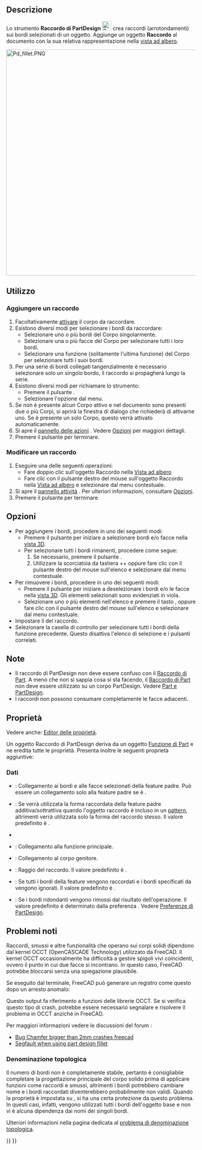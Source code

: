 <languages/>

{{Docnav/it
|[[PartDesign_Boolean/it|Operazione booleana]]
|[[PartDesign_Chamfer/it|Smusso]]
|[[PartDesign_Workbench/it|PartDesign]]
|IconL=PartDesign_Boolean.svg
|IconR=PartDesign_Chamfer.svg
|IconC=Workbench_PartDesign.svg
}}

{{GuiCommand/it
|Name=PartDesign Fillet
|Name/it=Raccordo
|MenuLocation=Part Design → Applica una funzione di dress-up → Raccordo
|Workbenches=[[PartDesign_Workbench/it|PartDesign]]
|SeeAlso=[[PartDesign_Chamfer/it|Smusso]]
}}

<span id="Description"></span>
==Descrizione==

Lo strumento '''Raccordo di PartDesign''' [[Image:PartDesign_Fillet.svg|24px]] crea raccordi (arrotondamenti) sui bordi selezionati di un oggetto. Aggiunge un oggetto '''Raccordo''' al documento con la sua relativa rappresentazione nella [[Tree_view/it|vista ad albero]].

[[Image:Pd_fillet.PNG|600px]]
{{Caption|Cubo con raccordi su tutti i bordi}}

<span id="Usage"></span>
== Utilizzo ==

<span id="Add_a_fillet"></span>
=== Aggiungere un raccordo ===

# Facoltativamente [[PartDesign_Body/it#Stato_attivo|attivare]] il corpo da raccordare.
# Esistono diversi modi per selezionare i bordi da raccordare:
#* Selezionare uno o più bordi del Corpo singolarmente.
#* Selezionare una o più facce del Corpo per selezionare tutti i loro bordi.
#* Selezionare una funzione (solitamente l'ultima funzione) del Corpo per selezionare tutti i suoi bordi.
# Per una serie di bordi collegati tangenzialmente è necessario selezionare solo un singolo bordo, il raccordo si propagherà lungo la serie.
# Esistono diversi modi per richiamare lo strumento:
#* Premere il pulsante {{Button|[[Image:PartDesign_Fillet.svg|16px]] [[PartDesign_Fillet/it|Raccordo]]}}.
#* Selezionare l'opzione {{MenuCommand|Part design → Applica una funzione di dress-up → [[Image:PartDesign_Fillet.svg|16px]] Raccordo}} dal menu.
# Se non è presente alcun Corpo attivo e nel documento sono presenti due o più Corpi, si aprirà la finestra di dialogo {{MenuCommand|È richiesto un corpo attivo}} che richiederà di attivarne uno. Se è presente un solo Corpo, questo verrà attivato automaticamente.
# Si apre il [[Task_panel/it|pannello delle azioni]] {{MenuCommand|Parametri di raccordo}}. Vedere [[#Opzioni|Opzioni]] per maggiori dettagli.
# Premere il pulsante {{Button|OK}} per terminare.

<span id="Edit_a_fillet"></span>
=== Modificare un raccordo ===

# Eseguire una delle seguenti operazioni:
#* Fare doppio clic sull'oggetto Raccordo nella [[Tree_view/it|Vista ad albero]]
#* Fare clic con il pulsante destro del mouse sull'oggetto Raccordo nella [[Tree_view/it|Vista ad albero]] e selezionare {{MenuCommand|Modifica Raccordo}} dal menu contestuale.
# Si apre il [[Task_panel/it|pannello attività]] {{MenuCommand|Parametri di raccordo}}. Per ulteriori informazioni, consultare [[#Opzioni|Opzioni]].
# Premere il pulsante {{Button|OK}} per terminare

<span id="Options"></span>
==Opzioni==

* Per aggiungere i bordi, procedere in uno dei seguenti modi:
** Premere il pulsante {{Button|Aggiungi}} per iniziare a selezionare bordi e/o facce nella [[3D_view/it|vista 3D]].
** Per selezionare tutti i bordi rimanenti, procedere come segue:
**# Se necessario, premere il pulsante {{Button|Aggiungi}}.
**# Utilizzare la scorciatoia da tastiera {{KEY|Ctrl}}+{{KEY|Shift}}+{{KEY|A}} oppure fare clic con il pulsante destro del mouse sull'elenco e selezionare {{MenuCommand|Aggiungi tutti i bordi}} dal menu contestuale.
* Per rimuovere i bordi, procedere in uno dei seguenti modi:
** Premere il pulsante {{Button|Rimuovi}} per iniziare a deselezionare i bordi e/o le facce nella [[3D_view/it|vista 3D]]. Gli elementi selezionati sono evidenziati in viola.
** Selezionare uno o più elementi nell'elenco e premere il tasto {{KEY|Canc}}, oppure fare clic con il pulsante destro del mouse sull'elenco e selezionare {{MenuCommand|Rimuovi}} dal menu contestuale.
* Impostare il {{MenuCommand|Raggio}} del raccordo.
* Selezionare la casella di controllo {{MenuCommand|Usa tutti i bordi}} per selezionare tutti i bordi della funzione precedente. Questo disattiva l'elenco di selezione e i pulsanti correlati.

<span id="Notes"></span>
== Note ==

* Il raccordo di PartDesign non deve essere confuso con il [[Part_Fillet/it|Raccordo di Part]]. A meno che non si sappia cosa si sta facendo, il [[Part_Fillet/it|Raccordo di Part]] non deve essere utilizzato su un corpo PartDesign. Vedere [[Part_and_PartDesign/it|Part e PartDesign]].
* I raccordi non possono consumare completamente le facce adiacenti.

<span id="Properties"></span>
==Proprietà==

Vedere anche: [[Property_editor/it|Editor delle proprietà]].

Un oggetto Raccordo di PartDesign deriva da un oggetto [[Part_Feature/it|Funzione di Part]] e ne eredita tutte le proprietà. Presenta inoltre le seguenti proprietà aggiuntive:

<span id="Data"></span>
===Dati===

{{Properties_Title|Base}}

* {{PropertyData|Base|LinkSub}}: Collegamento ai bordi e alle facce selezionati della feature padre. Può essere un collegamento solo alla feature padre se {{PropertyData|Use All Edges}} è {{TRUE}}.
* {{PropertyData|Support Transform|Bool}}: Se {{TRUE}} verrà utilizzata la forma raccordata della feature padre additiva/sottrattiva quando l'oggetto raccordo è incluso in un [[PartDesign_Workbench/it#Strumenti_di_trasformazione|pattern]], altrimenti verrà utilizzata solo la forma del raccordo stesso. Il valore predefinito è {{FALSE}}.
* {{PropertyData|Add Sub Shape|PartShape|hidden}}
* {{PropertyData|Base Feature|Link|hidden}}: Collegamento alla funzione principale.
* {{PropertyData|_ Body|LinkHidden|hidden}}: Collegamento al corpo genitore.

{{Properties_Title|fillets}}

* {{PropertyData|Radius|QuantityConstraint}}: Raggio del raccordo. Il valore predefinito è {{value|1 mm}}.
* {{PropertyData|Use All Edges|Bool}}: Se {{TRUE}} tutti i bordi della feature vengono raccordati e i bordi specificati da {{PropertyData|Base}} vengono ignorati. Il valore predefinito è {{FALSE}}.

{{Properties_Title|Part Design}}

* {{PropertyData|Refine|Bool}}: Se {{TRUE}} i bordi ridondanti vengono rimossi dal risultato dell'operazione. Il valore predefinito è determinato dalla preferenza {{MenuCommand|Ridefinisci automaticamente il modello dopo le operazioni basate sugli sketch}}. Vedere [[PartDesign_Preferences/it#Generale|Preferenze di PartDesign]].

<span id="Known_issues"></span>
== Problemi noti ==

Raccordi, smussi e altre funzionalità che operano sui corpi solidi dipendono dal kernel OCCT (OpenCASCADE Technology) utilizzato da FreeCAD. Il kernel OCCT occasionalmente ha difficoltà a gestire spigoli vivi coincidenti, ovvero il punto in cui due facce si incontrano. In questo caso, FreeCAD potrebbe bloccarsi senza una spiegazione plausibile.

Se eseguito dal terminale, FreeCAD può generare un registro come questo dopo un arresto anomalo:

{{code|lang=text|code=
#1  0x7fff63d660ba in BRep_Tool::Curve(TopoDS_Edge const&, TopLoc_Location&, double&, double&) from /usr/lib/x86_64-linux-gnu/libTKBRep.so.7+0x2a
#2  0x7fff63d69546 in BRep_Tool::Curve(TopoDS_Edge const&, double&, double&) from /usr/lib/x86_64-linux-gnu/libTKBRep.so.7+0x46
#3  0x7fff71f4fef5 in ChFi3d_Builder::PerformIntersectionAtEnd(int) from /usr/lib/x86_64-linux-gnu/libTKFillet.so.7+0x3b05
#4  0x7fff71f58307 in ChFi3d_Builder::PerformOneCorner(int, bool) from /usr/lib/x86_64-linux-gnu/libTKFillet.so.7+0x1097
#5  0x7fff71ef6218 in ChFi3d_Builder::PerformFilletOnVertex(int) from /usr/lib/x86_64-linux-gnu/libTKFillet.so.7+0x4e8
#6  0x7fff71ef71d1 in ChFi3d_Builder::Compute() from /usr/lib/x86_64-linux-gnu/libTKFillet.so.7+0xe31
#7  0x7fff720ad7c3 in BRepFilletAPI_MakeChamfer::Build() from /usr/lib/x86_64-linux-gnu/libTKFillet.so.7+0x33
#8  0x7fff723be48e in PartDesign::Chamfer::execute() from /usr/lib/freecad-daily/lib/_PartDesign.so+0x60e
...
}}

Questo output fa riferimento a funzioni delle librerie OCCT. Se si verifica questo tipo di crash, potrebbe essere necessario segnalare e risolvere il problema in OCCT anziché in FreeCAD.

Per maggiori informazioni vedere le discussioni del forum :
*[https://forum.freecad.org/viewtopic.php?p=263818#p263818 Bug Chamfer bigger than 2mm crashes freecad]
*[https://forum.freecad.org/viewtopic.php?p=264827#p264827 Segfault when using part design fillet]

<span id="Topological_naming"></span>
=== Denominazione topologica === 

Il numero di bordi non è completamente stabile, pertanto è consigliabile completare la progettazione principale del corpo solido prima di applicare funzioni come raccordi e smussi, altrimenti i bordi potrebbero cambiare nome e i bordi raccordati diventerebbero probabilmente non validi. Quando la proprietà {{PropertyData|Usa tutti i bordi}} è impostata su {{TRUE}}, si ha una certa protezione da questo problema. In questi casi, infatti, vengono utilizzati tutti i bordi dell'oggetto base e non vi è alcuna dipendenza dai nomi dei singoli bordi.

Ulteriori informazioni nella pagina dedicata al [[Topological_naming_problem/it|problema di denominazione topologica]].


{{Docnav/it
|[[PartDesign_Boolean/it|Operazione booleana]]
|[[PartDesign_Chamfer/it|Smusso]]
|[[PartDesign_Workbench/it|PartDesign]]
|IconL=PartDesign_Boolean.svg
|IconR=PartDesign_Chamfer.svg
|IconC=Workbench_PartDesign.svg
}}

{{PartDesign Tools navi{{#translation:}}}}
{{Userdocnavi{{#translation:}}}}